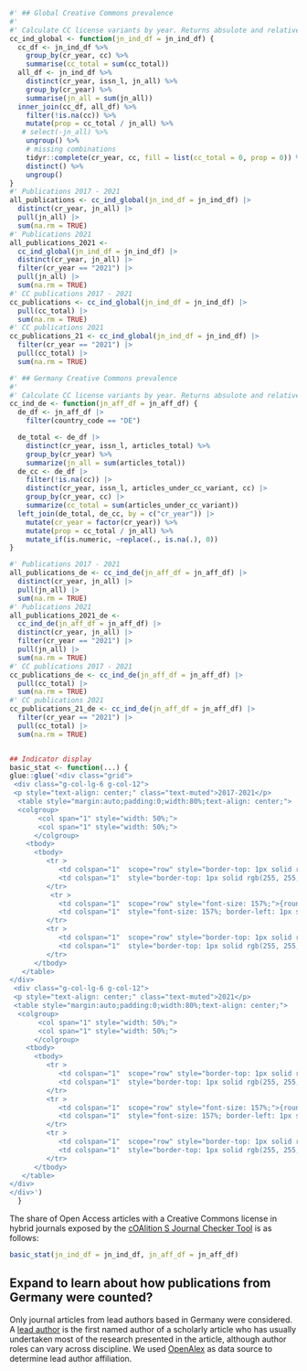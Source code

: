 

```r
#' ## Global Creative Commons prevalence
#'
#' Calculate CC license variants by year. Returns absulote and relative values.
cc_ind_global <- function(jn_ind_df = jn_ind_df) {
  cc_df <- jn_ind_df %>%
    group_by(cr_year, cc) %>%
    summarise(cc_total = sum(cc_total))
  all_df <- jn_ind_df %>%
    distinct(cr_year, issn_l, jn_all) %>%
    group_by(cr_year) %>%
    summarise(jn_all = sum(jn_all))
  inner_join(cc_df, all_df) %>%
    filter(!is.na(cc)) %>%
    mutate(prop = cc_total / jn_all) %>%
   # select(-jn_all) %>%
    ungroup() %>%
    # missing combinations
    tidyr::complete(cr_year, cc, fill = list(cc_total = 0, prop = 0)) %>%
    distinct() %>%
    ungroup()
}
#' Publications 2017 - 2021
all_publications <- cc_ind_global(jn_ind_df = jn_ind_df) |>
  distinct(cr_year, jn_all) |>
  pull(jn_all) |>
  sum(na.rm = TRUE)
#' Publications 2021
all_publications_2021 <-
  cc_ind_global(jn_ind_df = jn_ind_df) |>
  distinct(cr_year, jn_all) |>
  filter(cr_year == "2021") |>
  pull(jn_all) |>
  sum(na.rm = TRUE)
#' CC publications 2017 - 2021
cc_publications <- cc_ind_global(jn_ind_df = jn_ind_df) |>
  pull(cc_total) |>
  sum(na.rm = TRUE)
#' CC publications 2021
cc_publications_21 <- cc_ind_global(jn_ind_df = jn_ind_df) |>
  filter(cr_year == "2021") |>
  pull(cc_total) |>
  sum(na.rm = TRUE)

#' ## Germany Creative Commons prevalence
#'
#' Calculate CC license variants by year. Returns absulote and relative values.
cc_ind_de <- function(jn_aff_df = jn_aff_df) {
  de_df <- jn_aff_df |>
    filter(country_code == "DE")

  de_total <- de_df |>
    distinct(cr_year, issn_l, articles_total) %>%
    group_by(cr_year) %>%
    summarize(jn_all = sum(articles_total))
  de_cc <- de_df |>
    filter(!is.na(cc)) |>
    distinct(cr_year, issn_l, articles_under_cc_variant, cc) |>
    group_by(cr_year, cc) |>
    summarize(cc_total = sum(articles_under_cc_variant))
  left_join(de_total, de_cc, by = c("cr_year")) |>
    mutate(cr_year = factor(cr_year)) %>%
    mutate(prop = cc_total / jn_all) %>%
    mutate_if(is.numeric, ~replace(., is.na(.), 0))
}

#' Publications 2017 - 2021
all_publications_de <- cc_ind_de(jn_aff_df = jn_aff_df) |>
  distinct(cr_year, jn_all) |>
  pull(jn_all) |>
  sum(na.rm = TRUE)
#' Publications 2021
all_publications_2021_de <-
  cc_ind_de(jn_aff_df = jn_aff_df) |>
  distinct(cr_year, jn_all) |>
  filter(cr_year == "2021") |>
  pull(jn_all) |>
  sum(na.rm = TRUE)
#' CC publications 2017 - 2021
cc_publications_de <- cc_ind_de(jn_aff_df = jn_aff_df) |>
  pull(cc_total) |>
  sum(na.rm = TRUE)
#' CC publications 2021
cc_publications_21_de <- cc_ind_de(jn_aff_df = jn_aff_df) |>
  filter(cr_year == "2021") |>
  pull(cc_total) |>
  sum(na.rm = TRUE)


## Indicator display
basic_stat <- function(...) {
glue::glue('<div class="grid">
 <div class="g-col-lg-6 g-col-12">
 <p style="text-align: center;" class="text-muted">2017-2021</p>
  <table style="margin:auto;padding:0;width:80%;text-align: center;">
  <colgroup>
       <col span="1" style="width: 50%;">
       <col span="1" style="width: 50%;">
      </colgroup>
    <tbody>
      <tbody>
         <tr >
            <td colspan="1"  scope="row" style="border-top: 1px solid rgb(255, 255, 255); font-size: 100%;">Global</td>
            <td colspan="1"  style="border-top: 1px solid rgb(255, 255, 255); font-size: 100%; border-left: 1px solid rgb(26, 55, 113);">Germany</td>
         </tr>
          <tr >
            <td colspan="1"  scope="row" style="font-size: 157%;">{round(cc_publications / all_publications * 100, 1)}%</td>
            <td colspan="1"  style="font-size: 157%; border-left: 1px solid rgb(26, 55, 113);">{round(cc_publications_de / all_publications_de * 100, 1)}%</td>
         </tr>
         <tr >
            <td colspan="1"  scope="row" style="border-top: 1px solid rgb(255, 255, 255); color: rgb(102, 102, 102); font-size: 91%;">{paste0(format(round(cc_publications / 1e3, 0), trim = TRUE), "K")} out of {paste0(format(round(all_publications / 1e6, 1), trim = TRUE), "Mio")}</td>
            <td colspan="1"  style="border-top: 1px solid rgb(255, 255, 255); color: rgb(102, 102, 102); font-size: 91%; border-left: 1px solid rgb(26, 55, 113);">{paste0(format(round(cc_publications_de / 1e3, 0), trim = TRUE), "K")} out of {paste0(format(round(all_publications_de / 1e3, 0), trim = TRUE), "K")}</td>
         </tr>
      </tbody>
   </table>
</div>
 <div class="g-col-lg-6 g-col-12">
 <p style="text-align: center;" class="text-muted">2021</p>
 <table style="margin:auto;padding:0;width:80%;text-align: center;">
  <colgroup>
       <col span="1" style="width: 50%;">
       <col span="1" style="width: 50%;">
      </colgroup>
    <tbody>
      <tbody>
         <tr >
            <td colspan="1"  scope="row" style="border-top: 1px solid rgb(255, 255, 255); font-size: 100%;">Global</td>
            <td colspan="1"  style="border-top: 1px solid rgb(255, 255, 255); font-size: 100%; border-left: 1px solid rgb(26, 55, 113);">Germany</td>
         </tr>
         <tr >
            <td colspan="1"  scope="row" style="font-size: 157%;">{round(cc_publications_21 / all_publications_2021 * 100, 1)}%</td>
            <td colspan="1"  style="font-size: 157%; border-left: 1px solid rgb(26, 55, 113);">{round(cc_publications_21_de / all_publications_2021_de * 100, 1)}%</td>
         </tr>
         <tr >
            <td colspan="1"  scope="row" style="border-top: 1px solid rgb(255, 255, 255); color: rgb(102, 102, 102); font-size: 91%;">{paste0(format(round(cc_publications_21 / 1e3, 0), trim = TRUE), "K")} out of {paste0(format(round(all_publications_2021 / 1e3, 0), trim = TRUE), "K")}</td>
            <td colspan="1"  style="border-top: 1px solid rgb(255, 255, 255); color: rgb(102, 102, 102); font-size: 91%; border-left: 1px solid rgb(26, 55, 113);">{paste0(format(round(cc_publications_21_de / 1e3, 0), trim = TRUE), "K")} out of {paste0(format(round(all_publications_2021_de / 1e3, 0), trim = TRUE), "K")}</td>
         </tr>
      </tbody>
   </table>
</div>
</div>')
  }
```

The share of Open Access articles with a Creative Commons license in hybrid journals exposed by the [cOAlition S Journal Checker Tool](https://journalcheckertool.org/) is as follows:


```r
basic_stat(jn_ind_df = jn_ind_df, jn_aff_df = jn_aff_df)
```

::: {.callout-note collapse="true"}
## Expand to learn about how publications from Germany were counted?

Only journal articles from lead authors based in Germany were considered. A [lead author](https://en.wikipedia.org/wiki/Lead_author) is the first named author of a scholarly article who has usually undertaken most of the research presented in the article, although author roles can vary across discipline. We used [OpenAlex](https://openalex.org/) as data source to determine lead author affiliation.
:::